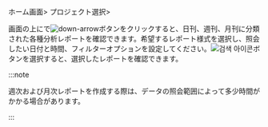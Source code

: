 
ホーム画面> プロジェクト選択> <Cmdname sid="side_report" className="uitext" />

画面の上に<Cmdname sid="report" className="uitext" />で![down-arrow](/img/down-arrow.svg)ボタンをクリックすると、日刊、週刊、月刊に分類された各種分析レポートを確認できます。希望するレポート様式を選択し、照会したい日付と時間、フィルターオプションを設定してください。![검색 아이콘](/img/ico-btn-search.png)ボタンを選択すると、選択したレポートを確認できます。

:::note

週次および月次レポートを作成する際は、データの照会範囲によって多少時間がかかる場合があります。

:::
